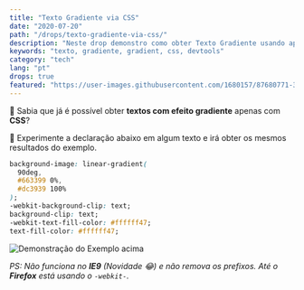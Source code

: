 ```yaml
---
title: "Texto Gradiente via CSS"
date: "2020-07-20"
path: "/drops/texto-gradiente-via-css/"
description: "Neste drop demonstro como obter Texto Gradiente usando apenas 3 propriedades CSS. É muito simples mesmo! Confere lá."
keywords: "texto, gradiente, gradient, css, devtools"
category: "tech"
lang: "pt"
drops: true
featured: "https://user-images.githubusercontent.com/1680157/87680771-347cdd00-c754-11ea-985e-3f16b6404fc7.gif"
---
```



<Drop>

🎨 Sabia que já é possível obter **textos com efeito gradiente** apenas com **CSS**?

🧪 Experimente a declaração abaixo em algum texto e irá obter os mesmos resultados do exemplo.

```css
background-image: linear-gradient(
  90deg,
  #663399 0%,
  #dc3939 100%
);
-webkit-background-clip: text;
background-clip: text;
-webkit-text-fill-color: #ffffff47;
text-fill-color: #ffffff47;
```

![Demonstração do Exemplo acima](https://user-images.githubusercontent.com/1680157/87638776-ba7c3200-c71a-11ea-9ef7-1659896db894.gif)

_PS: Não funciona no **IE9** (Novidade _😂_) e não remova os prefixos. Até o **Firefox** está usando o `-webkit-`._

</Drop>
